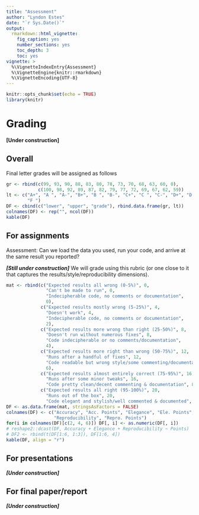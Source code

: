 ```yaml
---
title: "Assessment"
author: "Lyndon Estes"
date: "`r Sys.Date()`"
output: 
  rmarkdown::html_vignette:
    fig_caption: yes
    number_sections: yes
    toc_depth: 3
    toc: yes
vignette: >
  %\VignetteIndexEntry{Assessment}
  %\VignetteEngine{knitr::rmarkdown}
  %\VignetteEncoding{UTF-8}
---
```



```r
knitr::opts_chunk$set(echo = TRUE)
library(knitr)
```

# Grading

__[Under construction]__

## Overall

Final letter grades will be assigned as follows
```r
gr <- rbind(c(99, 93, 90, 88, 83, 80, 78, 73, 70, 68, 63, 60, 0), 
            c(100, 98, 92, 89, 87, 82, 79, 77, 72, 69, 67, 62, 59))
lt <- c("A+", "A ", "A-", "B+", "B ", "B-", "C+", "C ", "C-", "D+", "D ", "D-",
        "F ")
DF <- cbind(c("lower", "upper", "grade"), rbind.data.frame(gr, lt))
colnames(DF) <- rep("", ncol(DF))
kable(DF)
```


## For assignments

Assessment: Can we load the data you used, run your code, and arrive at the same result you reported?

___[Still under construction]___ We will grade using this rubric (or one close to it that captures the results/style/reproducibility dimensions).

```r
mat <- rbind(c("Expected results all wrong (0-5%)", 0, 
               "Can't be made to run", 0, 
               "Indecipherable code, no comments or documentation", 
               0), 
             c("Expected results mostly wrong (5-25%)", 4,
               "Doesn't work", 4,
               "Indecipherable code, no comments or documentation", 
               2), 
             c("Expected results more wrong than right (25-50%)", 8, 
               "Doesn't run without numerous fixes", 8, 
               "Code indecipherable or no comments/documentation", 
               4), 
             c("Expected results more right than wrong (50-75%)", 12,
               "Runs after a handful of fixes", 12,
               "Code readable but wrong style/some commenting/documentation",
               6), 
             c("Expected results almost entirely correct (75-95%)", 16,
               "Runs after some minor tweaks", 16,
               "Code pretty clean/decent commenting & documentation", 8), 
             c("Expected results all right (95-100%)", 20, 
               "Runs out of the box", 20,
               "Code elegant and stylish/well commented & documented", 10))
DF <- as.data.frame(mat, stringsAsFactors = FALSE)
colnames(DF) <- c("Accuracy", "Acc. Points", "Elegance", "Ele. Points",
                  "Reproducibility", "Repro. Points")
for(i in colnames(DF)[c(2, 4, 6)]) DF[, i] <- as.numeric(DF[, i])
# reshape2::dcast(DF, Accuracy + Elegance + Reproducibility ~ Points)
# DF2 <- rbind(t(DF[1:6, 1:3]), DF[1:6, 4])
kable(DF, align = "r")
```

## For presentations
___[Under construction]___

## For final paper/report
___[Under construction]___
